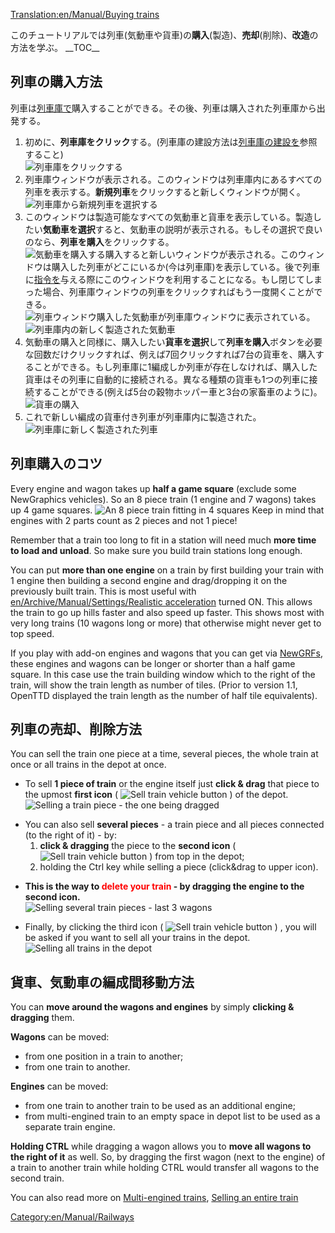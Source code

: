 [[Translation:en/Manual/Buying trains]]
{{en/Translation|origin= en/Manual/Buying trains
|from  = en
|to    = ja
|Percentage = 50
}}

{{ja/Manual/Tutorial/Navigation}}
このチュートリアルでは列車(気動車や貨車)の'''購入'''(製造)、'''売却'''(削除)、'''改造'''の方法を学ぶ。
__TOC__ 
==列車の購入方法==
列車は[[en/Manual/Depots|列車庫]]で購入することができる。その後、列車は購入された列車庫から出発する。
#初めに、'''列車庫をクリック'''する。(列車庫の建設方法は[[en/Manual/Building depots|列車庫の建設]]を参照すること)<br/>[[File:en/Manual/BuildTrainTutorial1.png|none|frame|列車庫をクリックする]]
#列車庫ウィンドウが表示される。このウィンドウは列車庫内にあるすべての列車を表示する。'''新規列車'''をクリックすると新しくウィンドウが開く。<br/>[[File:en/Manual/BuildTrainTutorial2.png|none|frame|列車庫から新規列車を選択する]]
#このウィンドウは製造可能なすべての気動車と貨車を表示している。製造したい'''気動車を選択'''すると、気動車の説明が表示される。もしその選択で良いのなら、'''列車を購入'''をクリックする。<br/>[[File:en/Manual/BuildTrainTutorial3.png|none|frame|気動車を購入する]]購入すると新しいウィンドウが表示される。このウィンドウは購入した列車がどこにいるか(今は列車庫)を表示している。後で列車に[[en/Manual/Orders|指令]]を与える際にこのウィンドウを利用することになる。もし閉じてしまった場合、列車庫ウィンドウの列車をクリックすればもう一度開くことができる。<br/>[[File:en/Manual/BuildTrainTutorial5.png|none|frame|列車ウィンドウ]]購入した気動車が列車庫ウィンドウに表示されている。<br/>[[File:en/Manual/BuildTrainTutorial4.png|none|frame|列車庫内の新しく製造された気動車]]
#気動車の購入と同様に、購入したい'''貨車を選択'''して'''列車を購入'''ボタンを必要な回数だけクリックすれば、例えば7回クリックすれば7台の貨車を、購入することができる。もし列車庫に1編成しか列車が存在しなければ、購入した貨車はその列車に自動的に接続される。異なる種類の貨車も1つの列車に接続することができる(例えば5台の穀物ホッパー車と3台の家畜車のように)。<br/>[[File:en/Manual/BuildTrainTutorial6.png|none|frame|貨車の購入]]
#これで新しい編成の貨車付き列車が列車庫内に製造された。<br/>[[File:en/Manual/BuildTrainTutorial7.png|none|frame|列車庫に新しく製造された列車]]

==列車購入のコツ==
Every engine and wagon takes up '''half a game square''' (exclude some NewGraphics vehicles). So an 8 piece train (1 engine and 7 wagons) takes up 4 game squares.
[[File:en/Manual/BuildTrainTutorial8.png|none|frame|An 8 piece train fitting in 4 squares]]
Keep in mind that engines with 2 parts count as 2 pieces and not 1 piece!

Remember that a train too long to fit in a station will need much '''more time to load and unload'''. So make sure you build train stations long enough.

You can put '''more than one engine''' on a train by first building your train with 1 engine then building a second engine and drag/dropping it on the previously built train. This is most useful with [[en/Archive/Manual/Settings/Realistic acceleration]] turned ON. This allows the train to go up hills faster and also speed up faster. This shows most with very long trains (10 wagons long or more) that otherwise might never get to top speed.

If you play with add-on engines and wagons that you can get via [[en/Manual/NewGRF|NewGRFs]], these engines and wagons can be longer or shorter than a half game square. In this case use the train building window which to the right of the train, will show the train length as number of tiles. (Prior to version 1.1, OpenTTD displayed the train length as the number of half tile equivalents).

==列車の売却、削除方法==
You can sell the train one piece at a time, several pieces, the whole train at once or all trains in the depot at once.

* To sell '''1 piece of train''' or the engine itself just '''click & drag''' that piece to the upmost '''first icon''' ( [[File:en/Manual/SellTrainVehicle.png|Sell train vehicle button]] ) of the depot.<br/>[[File:en/Manual/BuildTrainTutorial9.png|none|frame|Selling a train piece - the one being dragged]]

* You can also sell '''several pieces''' - a train piece and all pieces connected (to the right of it) - by:
*# '''click & dragging''' the piece to the '''second icon''' ( [[File:en/Manual/SellEntireTrain.png|Sell train vehicle button]] ) from top in the depot;
*# holding the Ctrl key while selling a piece (click&drag to upper icon).

* '''This is the way to <font color='red'>delete your train</font> - by dragging the engine to the second icon.'''<br/>[[File:en/Manual/BuildTrainTutorial10.png|none|frame|Selling several train pieces - last 3 wagons]]

* Finally, by clicking the third icon ( [[File:en/Manual/SellAllTrains.png|Sell train vehicle button]] ) , you will be asked if you want to sell all your trains in the depot.<br/>[[File:en/Manual/BuildTrainTutorial11.png|none|frame|Selling all trains in the depot]]

==貨車、気動車の編成間移動方法==

You can '''move around the wagons and engines''' by simply '''clicking & dragging''' them.

'''Wagons''' can be moved:
* from one position in a train to another;
* from one train to another.
'''Engines''' can be moved:
* from one train to another train to be used as an additional engine;
* from multi-engined train to an empty space in depot list to be used as a separate train engine.

'''Holding CTRL''' while dragging a wagon allows you to '''move all wagons to the right of it''' as well. So, by dragging the first wagon (next to the engine) of a train to another train while holding CTRL would transfer all wagons to the second train.

You can also read more on [[en/Archive/Manual/Multiheaded trains|Multi-engined trains]], [[en/Manual/Sell entire train|Selling an entire train]]

[[Category:en/Manual/Railways]]